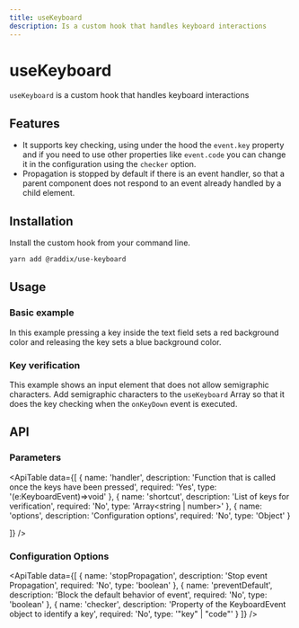 ```yaml
---
title: useKeyboard
description: Is a custom hook that handles keyboard interactions
---
```


# useKeyboard

`useKeyboard` is a custom hook that handles keyboard interactions

## Features

- It supports key checking, using under the hood the `event.key` property and if you need to use other properties like `event.code` you can change it in the configuration using the `checker` option.
- Propagation is stopped by default if there is an event handler, so that a parent component does not respond to an event already handled by a child element.

## Installation

Install the custom hook from your command line.

```bash
yarn add @raddix/use-keyboard
```

## Usage

### Basic example

In this example pressing a key inside the text field sets a red background color
and releasing the key sets a blue background color.

<CodeBlock folder='use-keyboard' file='example1.tsx' />

### Key verification

This example shows an input element that does not allow semigraphic characters.
Add semigraphic characters to the `useKeyboard` Array so that it does the key checking when the `onKeyDown` event is executed.

<CodeBlock folder='use-keyboard' file='example2.tsx' />

## API

### Parameters

<ApiTable
  data={[
    {
      name: 'handler',
      description: 'Function that is called once the keys have been pressed',
      required: 'Yes',
      type: '(e:KeyboardEvent)=>void'
    },
    {
      name: 'shortcut',
      description: 'List of keys for verification',
      required: 'No',
      type: 'Array<string | number>'
    },
    {
      name: 'options',
      description: 'Configuration options',
      required: 'No',
      type: 'Object'
    }

]}
/>

### Configuration Options

<ApiTable
  data={[
    {
      name: 'stopPropagation',
      description: 'Stop event Propagation',
      required: 'No',
      type: 'boolean'
    },
    {
      name: 'preventDefault',
      description: 'Block the default behavior of event',
      required: 'No',
      type: 'boolean'
    },
    {
      name: 'checker',
      description: 'Property of the KeyboardEvent object to identify a key',
      required: 'No',
      type: '"key" | "code"'
    }
  ]}
/>
